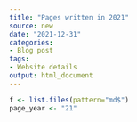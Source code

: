```yaml
---
title: "Pages written in 2021"
source: new
date: "2021-12-31"
categories:
- Blog post
tags:
- Website details
output: html_document
---
```


```r
f <- list.files(pattern="md$")
page_year <- "21"
```

